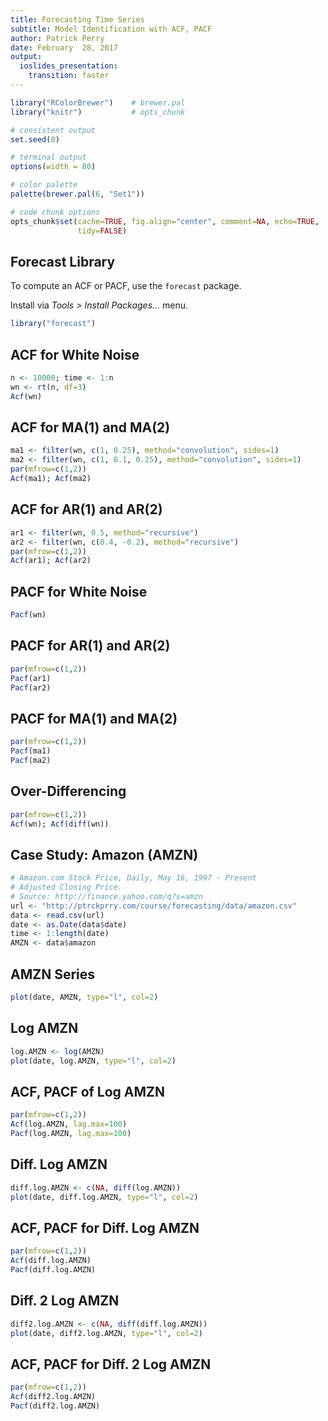 ```yaml
---
title: Forecasting Time Series
subtitle: Model Identification with ACF, PACF
author: Patrick Perry 
date: February  28, 2017
output:
  ioslides_presentation:
    transition: faster
---
```


```r
library("RColorBrewer")    # brewer.pal
library("knitr")           # opts_chunk

# consistent output
set.seed(0)

# terminal output
options(width = 80)

# color palette
palette(brewer.pal(6, "Set1"))

# code chunk options
opts_chunk$set(cache=TRUE, fig.align="center", comment=NA, echo=TRUE,
               tidy=FALSE)
```

Forecast Library
----------------

To compute an ACF or PACF, use the `forecast` package.

Install via *Tools > Install Packages...* menu.
```r
library("forecast")
```


ACF for White Noise
-------------------

```r
n <- 10000; time <- 1:n
wn <- rt(n, df=3)
Acf(wn)
```

ACF for MA(1) and MA(2)
-----------------------

```r
ma1 <- filter(wn, c(1, 0.25), method="convolution", sides=1)
ma2 <- filter(wn, c(1, 0.1, 0.25), method="convolution", sides=1)
par(mfrow=c(1,2))
Acf(ma1); Acf(ma2)
```

ACF for AR(1) and AR(2)
-----------------------

```r
ar1 <- filter(wn, 0.5, method="recursive")
ar2 <- filter(wn, c(0.4, -0.2), method="recursive")
par(mfrow=c(1,2))
Acf(ar1); Acf(ar2)
```


PACF for White Noise
--------------------

```r
Pacf(wn)
```


PACF for AR(1) and AR(2)
------------------------

```r
par(mfrow=c(1,2))
Pacf(ar1)
Pacf(ar2)
```


PACF for MA(1) and MA(2)
------------------------

```r
par(mfrow=c(1,2))
Pacf(ma1)
Pacf(ma2)
```


Over-Differencing
-----------------

```r
par(mfrow=c(1,2))
Acf(wn); Acf(diff(wn))
```


Case Study: Amazon (AMZN)
-------------------------

```r
# Amazon.com Stock Price, Daily, May 16, 1997 - Present
# Adjusted Closing Price.
# Source: http://finance.yahoo.com/q?s=amzn
url <- "http://ptrckprry.com/course/forecasting/data/amazon.csv"
data <- read.csv(url)
date <- as.Date(data$date)
time <- 1:length(date)
AMZN <- data$amazon
```

AMZN Series
-----------
```r
plot(date, AMZN, type="l", col=2)
```


Log AMZN
--------
```r
log.AMZN <- log(AMZN)
plot(date, log.AMZN, type="l", col=2)
```

ACF, PACF of Log AMZN
---------------

```r
par(mfrow=c(1,2))
Acf(log.AMZN, lag.max=100)
Pacf(log.AMZN, lag.max=100)
```


Diff. Log AMZN
--------------

```r
diff.log.AMZN <- c(NA, diff(log.AMZN))
plot(date, diff.log.AMZN, type="l", col=2)
```

ACF, PACF for Diff. Log AMZN
----------------------------

```r
par(mfrow=c(1,2))
Acf(diff.log.AMZN)
Pacf(diff.log.AMZN)
```

Diff. 2 Log AMZN
----------------

```r
diff2.log.AMZN <- c(NA, diff(diff.log.AMZN))
plot(date, diff2.log.AMZN, type="l", col=2)
```

ACF, PACF for Diff. 2 Log AMZN
------------------------------

```r
par(mfrow=c(1,2))
Acf(diff2.log.AMZN)
Pacf(diff2.log.AMZN)
```

